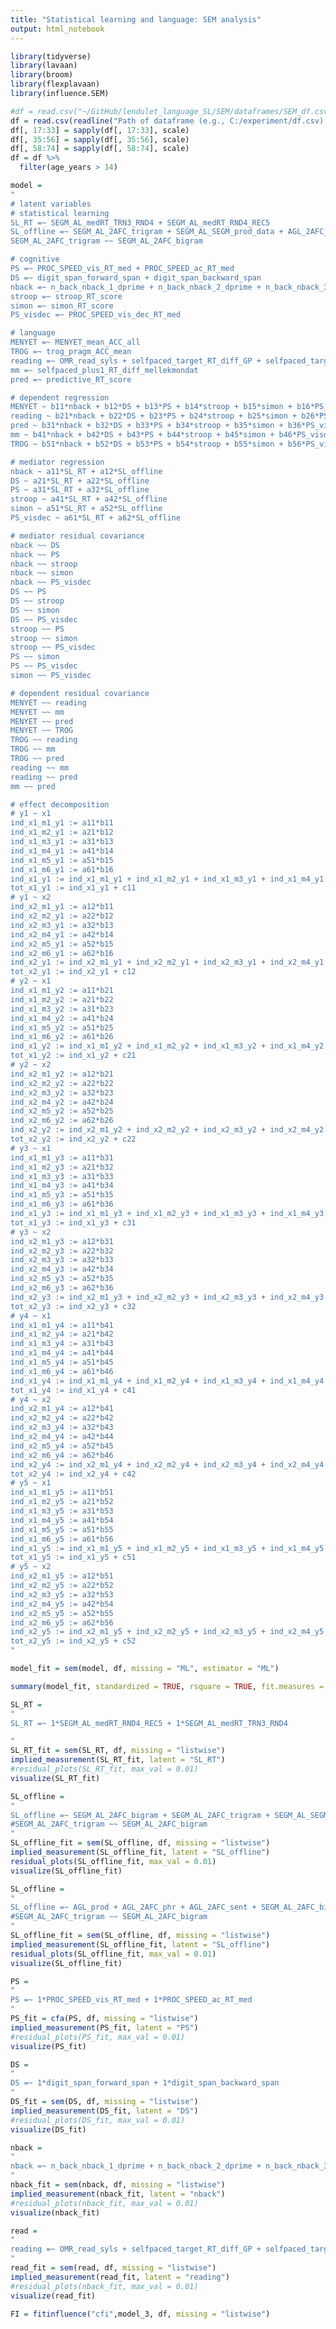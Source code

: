 ```yaml
---
title: "Statistical learning and language: SEM analysis"
output: html_notebook
---
```


```r
library(tidyverse)
library(lavaan)
library(broom)
library(flexplavaan)
library(influence.SEM)
```

```r
#df = read.csv("~/GitHub/lendulet_language_SL/SEM/dataframes/SEM_df.csv")
df = read.csv(readline("Path of dataframe (e.g., C:/experiment/df.csv): "))
df[, 17:33] = sapply(df[, 17:33], scale)
df[, 35:56] = sapply(df[, 35:56], scale)
df[, 58:74] = sapply(df[, 58:74], scale)
df = df %>% 
  filter(age_years > 14)
```

```r
model =
"
# latent variables
# statistical learning
SL_RT =~ SEGM_AL_medRT_TRN3_RND4 + SEGM_AL_medRT_RND4_REC5
SL_offline =~ SEGM_AL_2AFC_trigram + SEGM_AL_SEGM_prod_data + AGL_2AFC_phr + AGL_2AFC_sent + AGL_prod + SEGM_AL_2AFC_bigram
SEGM_AL_2AFC_trigram ~~ SEGM_AL_2AFC_bigram

# cognitive
PS =~ PROC_SPEED_vis_RT_med + PROC_SPEED_ac_RT_med
DS =~ digit_span_forward_span + digit_span_backward_span
nback =~ n_back_nback_1_dprime + n_back_nback_2_dprime + n_back_nback_3_dprime
stroop =~ stroop_RT_score
simon =~ simon_RT_score
PS_visdec =~ PROC_SPEED_vis_dec_RT_med

# language
MENYET =~ MENYET_mean_ACC_all
TROG =~ trog_pragm_ACC_mean
reading =~ OMR_read_syls + selfpaced_target_RT_diff_GP + selfpaced_target_RT_diff_sertes
mm =~ selfpaced_plus1_RT_diff_mellekmondat
pred =~ predictive_RT_score

# dependent regression
MENYET ~ b11*nback + b12*DS + b13*PS + b14*stroop + b15*simon + b16*PS_visdec + c11*SL_RT + c12*SL_offline
reading ~ b21*nback + b22*DS + b23*PS + b24*stroop + b25*simon + b26*PS_visdec + c21*SL_RT + c22*SL_offline
pred ~ b31*nback + b32*DS + b33*PS + b34*stroop + b35*simon + b36*PS_visdec + c31*SL_RT +  c32*SL_offline
mm ~ b41*nback + b42*DS + b43*PS + b44*stroop + b45*simon + b46*PS_visdec + c41*SL_RT + c42*SL_offline
TROG ~ b51*nback + b52*DS + b53*PS + b54*stroop + b55*simon + b56*PS_visdec + c51*SL_RT + c52*SL_offline

# mediator regression
nback ~ a11*SL_RT + a12*SL_offline
DS ~ a21*SL_RT + a22*SL_offline
PS ~ a31*SL_RT + a32*SL_offline
stroop ~ a41*SL_RT + a42*SL_offline
simon ~ a51*SL_RT + a52*SL_offline
PS_visdec ~ a61*SL_RT + a62*SL_offline

# mediator residual covariance
nback ~~ DS
nback ~~ PS
nback ~~ stroop
nback ~~ simon
nback ~~ PS_visdec
DS ~~ PS
DS ~~ stroop
DS ~~ simon
DS ~~ PS_visdec
stroop ~~ PS
stroop ~~ simon
stroop ~~ PS_visdec
PS ~~ simon
PS ~~ PS_visdec
simon ~~ PS_visdec

# dependent residual covariance
MENYET ~~ reading
MENYET ~~ mm
MENYET ~~ pred
MENYET ~~ TROG
TROG ~~ reading
TROG ~~ mm
TROG ~~ pred
reading ~~ mm
reading ~~ pred
mm ~~ pred

# effect decomposition
# y1 ~ x1
ind_x1_m1_y1 := a11*b11
ind_x1_m2_y1 := a21*b12
ind_x1_m3_y1 := a31*b13
ind_x1_m4_y1 := a41*b14
ind_x1_m5_y1 := a51*b15
ind_x1_m6_y1 := a61*b16
ind_x1_y1 := ind_x1_m1_y1 + ind_x1_m2_y1 + ind_x1_m3_y1 + ind_x1_m4_y1 + ind_x1_m5_y1 + ind_x1_m6_y1
tot_x1_y1 := ind_x1_y1 + c11
# y1 ~ x2
ind_x2_m1_y1 := a12*b11
ind_x2_m2_y1 := a22*b12
ind_x2_m3_y1 := a32*b13
ind_x2_m4_y1 := a42*b14
ind_x2_m5_y1 := a52*b15
ind_x2_m6_y1 := a62*b16
ind_x2_y1 := ind_x2_m1_y1 + ind_x2_m2_y1 + ind_x2_m3_y1 + ind_x2_m4_y1 + ind_x2_m5_y1 + ind_x2_m6_y1
tot_x2_y1 := ind_x2_y1 + c12
# y2 ~ x1
ind_x1_m1_y2 := a11*b21
ind_x1_m2_y2 := a21*b22
ind_x1_m3_y2 := a31*b23
ind_x1_m4_y2 := a41*b24
ind_x1_m5_y2 := a51*b25
ind_x1_m6_y2 := a61*b26
ind_x1_y2 := ind_x1_m1_y2 + ind_x1_m2_y2 + ind_x1_m3_y2 + ind_x1_m4_y2 + ind_x1_m5_y2 + ind_x1_m6_y2
tot_x1_y2 := ind_x1_y2 + c21
# y2 ~ x2
ind_x2_m1_y2 := a12*b21
ind_x2_m2_y2 := a22*b22
ind_x2_m3_y2 := a32*b23
ind_x2_m4_y2 := a42*b24
ind_x2_m5_y2 := a52*b25
ind_x2_m6_y2 := a62*b26
ind_x2_y2 := ind_x2_m1_y2 + ind_x2_m2_y2 + ind_x2_m3_y2 + ind_x2_m4_y2 + ind_x2_m5_y2 + ind_x2_m6_y2
tot_x2_y2 := ind_x2_y2 + c22
# y3 ~ x1
ind_x1_m1_y3 := a11*b31
ind_x1_m2_y3 := a21*b32
ind_x1_m3_y3 := a31*b33
ind_x1_m4_y3 := a41*b34
ind_x1_m5_y3 := a51*b35
ind_x1_m6_y3 := a61*b36
ind_x1_y3 := ind_x1_m1_y3 + ind_x1_m2_y3 + ind_x1_m3_y3 + ind_x1_m4_y3 + ind_x1_m5_y3 + ind_x1_m6_y3
tot_x1_y3 := ind_x1_y3 + c31
# y3 ~ x2
ind_x2_m1_y3 := a12*b31
ind_x2_m2_y3 := a22*b32
ind_x2_m3_y3 := a32*b33
ind_x2_m4_y3 := a42*b34
ind_x2_m5_y3 := a52*b35
ind_x2_m6_y3 := a62*b36
ind_x2_y3 := ind_x2_m1_y3 + ind_x2_m2_y3 + ind_x2_m3_y3 + ind_x2_m4_y3 + ind_x2_m5_y3 + ind_x2_m6_y3
tot_x2_y3 := ind_x2_y3 + c32
# y4 ~ x1
ind_x1_m1_y4 := a11*b41
ind_x1_m2_y4 := a21*b42
ind_x1_m3_y4 := a31*b43
ind_x1_m4_y4 := a41*b44
ind_x1_m5_y4 := a51*b45
ind_x1_m6_y4 := a61*b46
ind_x1_y4 := ind_x1_m1_y4 + ind_x1_m2_y4 + ind_x1_m3_y4 + ind_x1_m4_y4 + ind_x1_m5_y4 + ind_x1_m6_y4
tot_x1_y4 := ind_x1_y4 + c41
# y4 ~ x2
ind_x2_m1_y4 := a12*b41
ind_x2_m2_y4 := a22*b42
ind_x2_m3_y4 := a32*b43
ind_x2_m4_y4 := a42*b44
ind_x2_m5_y4 := a52*b45
ind_x2_m6_y4 := a62*b46
ind_x2_y4 := ind_x2_m1_y4 + ind_x2_m2_y4 + ind_x2_m3_y4 + ind_x2_m4_y4 + ind_x2_m5_y4 + ind_x2_m6_y4
tot_x2_y4 := ind_x2_y4 + c42
# y5 ~ x1
ind_x1_m1_y5 := a11*b51
ind_x1_m2_y5 := a21*b52
ind_x1_m3_y5 := a31*b53
ind_x1_m4_y5 := a41*b54
ind_x1_m5_y5 := a51*b55
ind_x1_m6_y5 := a61*b56
ind_x1_y5 := ind_x1_m1_y5 + ind_x1_m2_y5 + ind_x1_m3_y5 + ind_x1_m4_y5 + ind_x1_m5_y5 + ind_x1_m6_y5
tot_x1_y5 := ind_x1_y5 + c51
# y5 ~ x2
ind_x2_m1_y5 := a12*b51
ind_x2_m2_y5 := a22*b52
ind_x2_m3_y5 := a32*b53
ind_x2_m4_y5 := a42*b54
ind_x2_m5_y5 := a52*b55
ind_x2_m6_y5 := a62*b56
ind_x2_y5 := ind_x2_m1_y5 + ind_x2_m2_y5 + ind_x2_m3_y5 + ind_x2_m4_y5 + ind_x2_m5_y5 + ind_x2_m6_y5
tot_x2_y5 := ind_x2_y5 + c52
"
```

```r
model_fit = sem(model, df, missing = "ML", estimator = "ML")
```

```r
summary(model_fit, standardized = TRUE, rsquare = TRUE, fit.measures = TRUE)
```

```r
SL_RT =
"
SL_RT =~ 1*SEGM_AL_medRT_RND4_REC5 + 1*SEGM_AL_medRT_TRN3_RND4

"
SL_RT_fit = sem(SL_RT, df, missing = "listwise")
implied_measurement(SL_RT_fit, latent = "SL_RT")
#residual_plots(SL_RT_fit, max_val = 0.01)
visualize(SL_RT_fit)
```

```r
SL_offline =
"
SL_offline =~ SEGM_AL_2AFC_bigram + SEGM_AL_2AFC_trigram + SEGM_AL_SEGM_prod_data + AGL_prod + AGL_2AFC_phr + AGL_2AFC_sent
#SEGM_AL_2AFC_trigram ~~ SEGM_AL_2AFC_bigram
"
SL_offline_fit = sem(SL_offline, df, missing = "listwise")
implied_measurement(SL_offline_fit, latent = "SL_offline")
residual_plots(SL_offline_fit, max_val = 0.01)
visualize(SL_offline_fit)
```

```r
SL_offline =
"
SL_offline =~ AGL_prod + AGL_2AFC_phr + AGL_2AFC_sent + SEGM_AL_2AFC_bigram + SEGM_AL_2AFC_trigram + SEGM_AL_SEGM_prod_data
#SEGM_AL_2AFC_trigram ~~ SEGM_AL_2AFC_bigram
"
SL_offline_fit = sem(SL_offline, df, missing = "listwise")
implied_measurement(SL_offline_fit, latent = "SL_offline")
residual_plots(SL_offline_fit, max_val = 0.01)
visualize(SL_offline_fit)
```

```r
PS =
"
PS =~ 1*PROC_SPEED_vis_RT_med + 1*PROC_SPEED_ac_RT_med
"
PS_fit = cfa(PS, df, missing = "listwise")
implied_measurement(PS_fit, latent = "PS")
#residual_plots(PS_fit, max_val = 0.01)
visualize(PS_fit)
```

```r
DS =
"
DS =~ 1*digit_span_forward_span + 1*digit_span_backward_span
"
DS_fit = sem(DS, df, missing = "listwise")
implied_measurement(DS_fit, latent = "DS")
#residual_plots(DS_fit, max_val = 0.01)
visualize(DS_fit)
```

```r
nback =
"
nback =~ n_back_nback_1_dprime + n_back_nback_2_dprime + n_back_nback_3_dprime
"
nback_fit = sem(nback, df, missing = "listwise")
implied_measurement(nback_fit, latent = "nback")
#residual_plots(nback_fit, max_val = 0.01)
visualize(nback_fit)
```

```r
read =
"
reading =~ OMR_read_syls + selfpaced_target_RT_diff_GP + selfpaced_target_RT_diff_sertes
"
read_fit = sem(read, df, missing = "listwise")
implied_measurement(read_fit, latent = "reading")
#residual_plots(nback_fit, max_val = 0.01)
visualize(read_fit)
```

```r
FI = fitinfluence("cfi",model_3, df, missing = "listwise")
```

